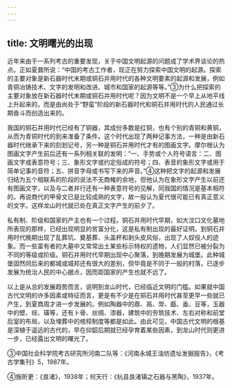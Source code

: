 ```yaml
---
---
---
```

title: 文明曙光的出现
---



近年来由于一系列考古的重要发现，关于中国文明起源的问题成了学术界谈论的热点。正如夏鼐所说：“中国的考古工作者，现正在努力探索中国文明的起源。探索的主要对象是新石器时代末期或铜石并用时代的各种文明要素的起源和发展，例如青铜冶铸技术、文字的发明和改进、城市和国家的起源等等。”③为什么把探索的主要对象放在新石器时代末期或铜石并用时代呢？因为文明不是一个早上从地平线上升起来的，而是由尚处于“野蛮”阶段的新石器时代和铜石并用时代的人民通过长期奋斗而创造出来的。

我国的铜石并用时代已经有了铜器，其成份多数是红铜，也有个别的青铜和黄铜，从而为青铜时代的到来准备了条件。这个时代出现了两种记事方法，一种是由新石器时代继承下来的刻划记号，另一种是铜石并用时代才有的图画文字。摩尔根认为图画文字产生前后还有一系列相关联的发明：“一、手势或个人符号语言：二、图画文字或表意符号；三、象形文字或约定俗成的符号；四、表音的象形文字或用于简单记事的音符；五、拼音字母或书写下来的声音。”④这种把文字的起源和发展归结为五个相联系的阶段的说法不无商榷的余地，但他认为在象形文字产生以前还有图画文字，以及与二者并行还有一种表意符号的见解，同我国的情况是基本相符的。再说商代的甲骨文已是比较成熟的文字，故一般认为夏代很可能已有真正意义的文字。这样龙山时代就已处在真正文字产生的前夕了。

私有制、阶级和国家的产主也有一个过程。铜石并用时代早期，如大汶口文化墓地所表现的那样，已经出现明显的贫富分化，这是私有制出现的最好证明。到铜石并用时代晚期出现了乱葬坑、奠基葬、头盖杯和剥头皮风俗，出现了人奴役人的迹象。而一些富有者的大墓中又常常出土某些标示特权的遗物，人们显然已被分裂为不同的等级或阶级。铜石并用时代早期出现中心聚落，到晚期发展为城堡。此种城堡固然同后来的都城或城邦还有很大的差别，但毕竟是不同于一般的村落，已逐步发展为统治人民的中心据点，因而距国家的产生也就不远了。

以上是从总的发展趋势而言，说明到龙山时代，已经临近文明的门槛。如果就中国古代文明的许多因素或特征而言，更是有不少是在铜石并用时代甚至更早一些就已产生，到夏商周才进一步发展的。例如陶器中的鼎、鬲、斝、甗、盉、豆等，玉器中的壁、琮、璜等，还有卜骨、丝绸、漆器，建筑中的夯筑技术、左右对称和前堂后室的布局，以及埋葬中的棺椁制度等都是如此。由此可见，中国古代文明的根基是深植于遥远的古代的，早在仰韶后期就已经孕育着某些因素，到龙山时代则更进一步，已经露出文明的曙光了。

③中国社会科学院考古研究所河南二队等：《河南永城王油坊遗址发掘报告》，《考古学集刊》5，1987年。

④施昕更：《良渚》，1938年；何天行：《杭县良渚镇之石器与黑陶》，1937年。